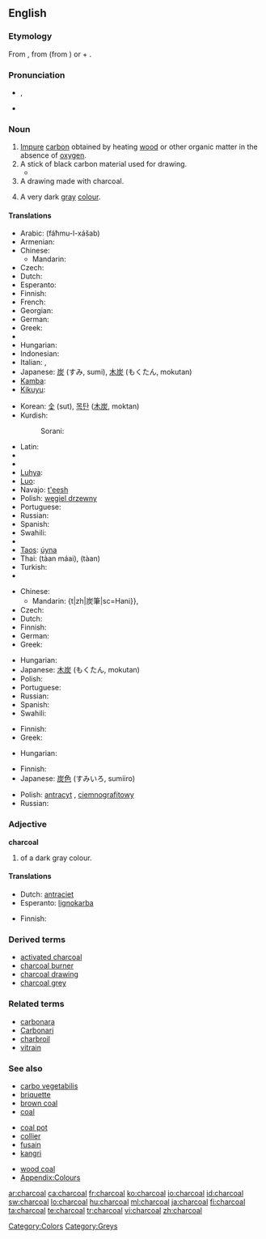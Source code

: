 {{wikipedia}}
==English==

===Etymology===
From {{etyl|enm|en}} {{term|charcole|lang=enm}}, from {{term|charren||lang=enm|to turn}} (from {{etyl|ang|en}} {{term|cerran|lang=ang}}) or {{etyl|fro|en}} {{term|charbon|lang=fro}} + {{term|cole|lang=enm}}.

===Pronunciation===
* {{a|RP}} {{IPA|/ˈtʃɑ:.kəʊl/}}, {{SAMPA|/"tSA:k@Ul/}}
* {{audio|en-us-charcoal.ogg|Audio (US)}}

===Noun===
{{en-noun}}

# [[impure|Impure]] [[carbon]] obtained by heating [[wood]] or other organic matter in the absence of [[oxygen]].
# A stick of black carbon material used for drawing.
#* {{quote-book|year=1879|title=The Telephone, the Microphone and the Phonograph|author=Th Du Moncel|page=166|passage=He takes the prepared '''charcoal''' used by artists, brings it to a white heat, and suddenly plunges it in a bath of mercury, of which the globules instantly penetrate the pores of charcoal, and may be said to metallize it.}}
# A drawing made with charcoal.
# {{colour}} A very dark [[gray]] [[colour]].
#: {{color panel|343332}}

====Translations====
{{trans-top|substance}}
* Arabic: {{Arab|[[فحم الخشب]]}} (fáħmu-l-xášab) {{m}}
* Armenian: {{t-|hy|փայտածուխ|tr=p'aytaçux|sc=Armn|xs=Armenian}}
* Chinese:
** Mandarin: {{t|cmn|木炭|tr=mùtàn|sc=Hani|xs=Mandarin}}
* Czech: {{t-|cs|dřevěné uhlí|n}}
* Dutch: {{t+|nl|houtskool|m}}
* Esperanto: {{t-|eo|lignokarbo|xs=Esperanto}}
* Finnish: {{t-|fi|puuhiili}}
* French: {{t+|fr|charbon|m}}
* Georgian: {{t|ka|ხის ნახშირი|tr=xis naxširi|sc=Geor|xs=Georgian}}
* German: {{t+|de|Holzkohle|f}}
* Greek: {{t+|el|κάρβουνο|n|tr=kárvouno|sc=Grek}}
* {{trreq|Hebrew}}
* Hungarian: {{t+|hu|faszén}}
* Indonesian: {{t+|id|arang|xs=Indonesian}}
* Italian: {{t+|it|carbone|m}}, {{t-|it|carbonella|f}}
* Japanese: [[炭]] (すみ, sumi), [[木炭]] (もくたん, mokutan)
* [[Kamba]]: {{tø|kam|makaa}}
* [[Kikuyu]]: {{tø|ki|makara}}
{{trans-mid}}
* Korean: [[숯]] (sut), [[목탄]] ([[木炭]], moktan)
* Kurdish:
*: Sorani: {{t|ku|خه‌ڵوز|tr=xelluz|sc=ku-Arab}}
* Latin: {{t-|la|carbo|m}}
* {{trreq|Latvian}}
* {{trreq|Lithuanian}}
* [[Luhya]]: {{tø|luy|likaa}}
* [[Luo]]: {{tø|luo|makaa}}
* Navajo: [[t'eesh]]
* Polish: [[węgiel drzewny]] {{m}}
* Portuguese: {{t+|pt|carvão|m}}
* Russian: {{t|ru|древесный уголь|m|tr=drevésnyj úgol’|sc=Cyrl}}
* Spanish: {{t+|es|carbón|m}}
* Swahili: {{t+|sw|kaa|xs=Swahili}}
* {{trreq|Swedish}}
* [[Taos]]: [[úyna]]
* Thai: {{Thai|[[ถ่านไม้]]}} (tàan máai), {{Thai|[[ถ่าน]]}} (tàan)
* Turkish: {{t|tr|odun kömürü}}
* {{trreq|Vietnamese}}
{{trans-bottom}}

{{trans-top|stick used for drawing}}
* Chinese:
** Mandarin: {t|zh|炭筆|sc=Hani}}, {{t|cmn|炭笔|tr=tànbǐ|sc=Hani|xs=Mandarin}}
* Czech: {{t-|cs|uhel|m}}
* Dutch: {{t+|nl|houtskool|m}}
* Finnish: {{t+|fi|hiili}}
* German: {{t+|de|Kohle|f}}
* Greek: {{t+|el|κάρβουνο|n|tr=kárvouno|sc=Grek}}
{{trans-mid}}
* Hungarian: {{t-|hu|rajzszén}}
* Japanese: [[木炭]] (もくたん, mokutan)
* Polish: {{t+|pl|węgiel|m}}
* Portuguese: {{t+|pt|carvão|m}}
* Russian: {{t+|ru|уголь|m|tr=úgol’|sc=Cyrl}}
* Spanish: {{t+|es|carboncillo|m}}
* Swahili: {{t+|sw|makaa|xs=Swahili}}
{{trans-bottom}}

{{trans-top|drawing}}
* Finnish: {{t|fi|hiilipiirros}}
* Greek: {{t+|el|κάρβουνο|n|tr=kárvouno|sc=Grek}}
{{trans-mid}}
* Hungarian: {{t|hu|szénrajz}}
{{trans-bottom}}

{{trans-top|colour}}
* Finnish: {{t+|fi|antrasiitti}}
* Japanese: [[炭]][[色]] (すみいろ, sumiiro)
{{trans-mid}}
* Polish: [[antracyt]] {{m}}, [[ciemnografitowy]] {{m}}
* Russian: {{t+|ru|угольный|sc=Cyrl}}
{{trans-bottom}}

===Adjective===
'''charcoal'''

# {{colour}} of a dark gray colour.

====Translations====
{{trans-top|colour}}
* Dutch: [[antraciet]]
* Esperanto: [[lignokarba]]
{{trans-mid}}
* Finnish: {{t+|fi|antrasiitti}}
{{trans-bottom}}

===Derived terms===
* [[activated charcoal]]
* [[charcoal burner]]
* [[charcoal drawing]]
* [[charcoal grey]]

===Related terms===
* [[carbonara]]
* [[Carbonari]]
* [[charbroil]]
* [[vitrain]]

===See also===
{{top3}}
* [[carbo vegetabilis]]
* [[briquette]]
* [[brown coal]]
* [[coal]]
{{mid3}}
* [[coal pot]]
* [[collier]]
* [[fusain]]
* [[kangri]]
{{mid3}}
* [[wood coal]]
* [[Appendix:Colours]]
{{bottom}}

[[Category:Colors]]
[[Category:Greys]]

[[ar:charcoal]]
[[ca:charcoal]]
[[fr:charcoal]]
[[ko:charcoal]]
[[io:charcoal]]
[[id:charcoal]]
[[sw:charcoal]]
[[lo:charcoal]]
[[hu:charcoal]]
[[ml:charcoal]]
[[ja:charcoal]]
[[fi:charcoal]]
[[ta:charcoal]]
[[te:charcoal]]
[[tr:charcoal]]
[[vi:charcoal]]
[[zh:charcoal]]